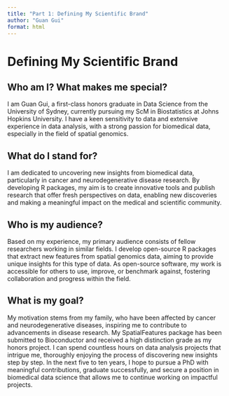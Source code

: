 ```yaml
---
title: "Part 1: Defining My Scientific Brand"
author: "Guan Gui"
format: html
---
```


# Defining My Scientific Brand

## Who am I? What makes me special?

I am Guan Gui, a first-class honors graduate in Data Science from the University of Sydney, currently pursuing my ScM in Biostatistics at Johns Hopkins University. I have a keen sensitivity to data and extensive experience in data analysis, with a strong passion for biomedical data, especially in the field of spatial genomics.

## What do I stand for?

I am dedicated to uncovering new insights from biomedical data, particularly in cancer and neurodegenerative disease research. By developing R packages, my aim is to create innovative tools and publish research that offer fresh perspectives on data, enabling new discoveries and making a meaningful impact on the medical and scientific community.

## Who is my audience?

Based on my experience, my primary audience consists of fellow researchers working in similar fields. I develop open-source R packages that extract new features from spatial genomics data, aiming to provide unique insights for this type of data. As open-source software, my work is accessible for others to use, improve, or benchmark against, fostering collaboration and progress within the field.

## What is my goal?

My motivation stems from my family, who have been affected by cancer and neurodegenerative diseases, inspiring me to contribute to advancements in disease research. My SpatialFeatures package has been submitted to Bioconductor and received a high distinction grade as my honors project. I can spend countless hours on data analysis projects that intrigue me, thoroughly enjoying the process of discovering new insights step by step. In the next five to ten years, I hope to pursue a PhD with meaningful contributions, graduate successfully, and secure a position in biomedical data science that allows me to continue working on impactful projects.
